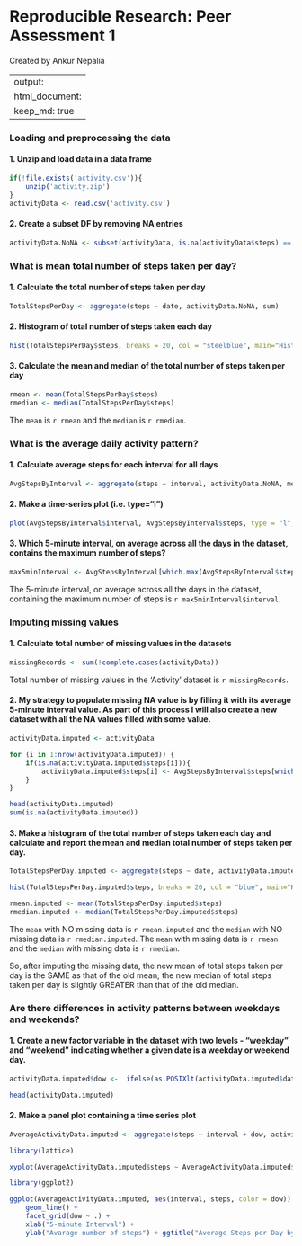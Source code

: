 
Reproducible Research: Peer Assessment 1
========================================
Created by Ankur Nepalia

---
output:
  html_document:
    keep_md: true
---

### Loading and preprocessing the data
#### 1. Unzip and load data in a data frame
```{r}
if(!file.exists('activity.csv')){
    unzip('activity.zip')
}
activityData <- read.csv('activity.csv')
```

#### 2. Create a subset DF by removing NA entries
```{r}
activityData.NoNA <- subset(activityData, is.na(activityData$steps) == FALSE)
```


### What is mean total number of steps taken per day?
#### 1. Calculate the total number of steps taken per day
```{r}
TotalStepsPerDay <- aggregate(steps ~ date, activityData.NoNA, sum)
```

#### 2. Histogram of total number of steps taken each day
```{r}
hist(TotalStepsPerDay$steps, breaks = 20, col = "steelblue", main="Histogram of total number of steps taken each day", xlab="Total steps per day", ylab = "Number of Days")
```

#### 3. Calculate the mean and median of the total number of steps taken per day
```{r}
rmean <- mean(TotalStepsPerDay$steps)
rmedian <- median(TotalStepsPerDay$steps)
```

The `mean` is `r rmean` and the `median` is `r rmedian`.


### What is the average daily activity pattern?
#### 1. Calculate average steps for each interval for all days
```{r}
AvgStepsByInterval <- aggregate(steps ~ interval, activityData.NoNA, mean)
```

#### 2. Make a time-series plot (i.e. type="l")
```{r}
plot(AvgStepsByInterval$interval, AvgStepsByInterval$steps, type = "l", col="blue ",xlab = "Interval", ylab = "Average number of steps", main = "Average number of steps per day by interval")
```

#### 3. Which 5-minute interval, on average across all the days in the dataset, contains the maximum number of steps?
```{r}
max5minInterval <- AvgStepsByInterval[which.max(AvgStepsByInterval$steps), ]
```

The 5-minute interval, on average across all the days in the dataset, containing the maximum number of steps is `r max5minInterval$interval`.


### Imputing missing values
#### 1. Calculate total number of missing values in the datasets
```{r}
missingRecords <- sum(!complete.cases(activityData))
```

Total number of missing values in the 'Activity' dataset is `r missingRecords`.

#### 2. My strategy to populate missing NA value is by filling it with its average 5-minute interval value. As part of this process I will also create a new dataset with all the NA values filled with some value.
```{r}
activityData.imputed <- activityData

for (i in 1:nrow(activityData.imputed)) {
    if(is.na(activityData.imputed$steps[i])){
        activityData.imputed$steps[i] <- AvgStepsByInterval$steps[which(activityData.imputed$interval[i] == AvgStepsByInterval$interval)]
    }
}

head(activityData.imputed)
sum(is.na(activityData.imputed))
```

#### 3. Make a histogram of the total number of steps taken each day and calculate and report the mean and median total number of steps taken per day.

```{r}
TotalStepsPerDay.imputed <- aggregate(steps ~ date, activityData.imputed, sum)

hist(TotalStepsPerDay.imputed$steps, breaks = 20, col = "blue", main="Histogram of total number of steps taken each day (imputed data)", xlab="Total steps per day", ylab = "Number of Days")

rmean.imputed <- mean(TotalStepsPerDay.imputed$steps)
rmedian.imputed <- median(TotalStepsPerDay.imputed$steps)
```

The `mean` with NO missing data is `r rmean.imputed` and the `median` with NO missing data is `r rmedian.imputed`.
The `mean` with missing data is `r rmean` and the `median` with missing data is `r rmedian`.

So, after imputing the missing data, the new mean of total steps taken per day is the SAME as that of the old mean; the new median of total steps taken per day is slightly GREATER than that of the old median.

### Are there differences in activity patterns between weekdays and weekends?
#### 1. Create a new factor variable in the dataset with two levels - "weekday" and "weekend" indicating whether a given date is a weekday or weekend day.
```{r}
activityData.imputed$dow <-  ifelse(as.POSIXlt(activityData.imputed$date)$wday %in% c(0,6), 'weekend', 'weekday')

head(activityData.imputed)
```

#### 2. Make a panel plot containing a time series plot
```{r}

AverageActivityData.imputed <- aggregate(steps ~ interval + dow, activityData.imputed, mean)

library(lattice)

xyplot(AverageActivityData.imputed$steps ~ AverageActivityData.imputed$interval|AverageActivityData.imputed$dow, main="Average Steps per Day by Interval",xlab="5-minute Interval", ylab="Average number of steps",layout=c(1,2), type="l")

library(ggplot2)

ggplot(AverageActivityData.imputed, aes(interval, steps, color = dow)) + 
    geom_line() + 
    facet_grid(dow ~ .) +
    xlab("5-minute Interval") + 
    ylab("Avarage number of steps") + ggtitle("Average Steps per Day by Interval")

```
